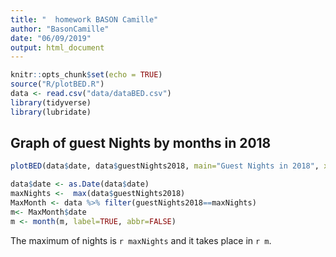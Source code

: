 ```yaml
---
title: "  homework BASON Camille"
author: "BasonCamille"
date: "06/09/2019"
output: html_document
---
```


```r
knitr::opts_chunk$set(echo = TRUE)
source("R/plotBED.R")
data <- read.csv("data/dataBED.csv")
library(tidyverse)
library(lubridate)
```

## Graph of guest Nights by months in 2018

```r
plotBED(data$date, data$guestNights2018, main="Guest Nights in 2018", xlab="Month", ylab="Guest Nights")
```

```r
data$date <- as.Date(data$date) 
maxNights <-  max(data$guestNights2018)
MaxMonth <- data %>% filter(guestNights2018==maxNights) 
m<- MaxMonth$date
m <- month(m, label=TRUE, abbr=FALSE)
```

The maximum of nights is `r maxNights` and it takes place in `r m`. 
